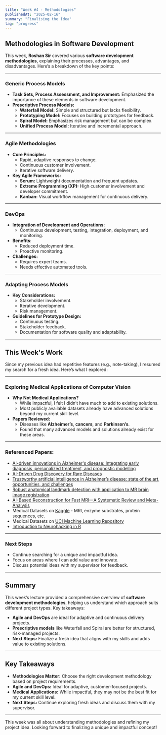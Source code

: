 ```yaml
---
title: "Week #4 - Methodologies"
publishedAt: "2025-02-16"
summary: "Finalising the Idea"
tag: "progress"
---
```


## Methodologies in Software Development

This week, **Roshan Sir** covered various **software development methodologies**, explaining their processes, advantages, and disadvantages. Here’s a breakdown of the key points:

---

### Generic Process Models
- **Task Sets, Process Assessment, and Improvement:** Emphasized the importance of these elements in software development.
- **Prescriptive Process Models:**
  - **Waterfall Model:** Simple and structured but lacks flexibility.
  - **Prototyping Model:** Focuses on building prototypes for feedback.
  - **Spiral Model:** Emphasizes risk management but can be complex.
  - **Unified Process Model:** Iterative and incremental approach.

---

### Agile Methodologies
- **Core Principles:**
  - Rapid, adaptive responses to change.
  - Continuous customer involvement.
  - Iterative software delivery.
- **Key Agile Frameworks:**
  - **Scrum:** Lightweight documentation and frequent updates.
  - **Extreme Programming (XP):** High customer involvement and developer commitment.
  - **Kanban:** Visual workflow management for continuous delivery.

---

### DevOps
- **Integration of Development and Operations:**
  - Continuous development, testing, integration, deployment, and monitoring.
- **Benefits:**
  - Reduced deployment time.
  - Proactive monitoring.
- **Challenges:**
  - Requires expert teams.
  - Needs effective automated tools.

---

### Adapting Process Models
- **Key Considerations:**
  - Stakeholder involvement.
  - Iterative development.
  - Risk management.
- **Guidelines for Prototype Design:**
  - Continuous testing.
  - Stakeholder feedback.
  - Documentation for software quality and adaptability.

---

## This Week's Work

Since my previous idea had repetitive features (e.g., note-taking), I resumed my search for a fresh idea. Here’s what I explored:

---

### Exploring Medical Applications of Computer Vision
- **Why Not Medical Applications?**
  - While impactful, I felt I didn’t have much to add to existing solutions.
  - Most publicly available datasets already have advanced solutions beyond my current skill level.
- **Papers Reviewed:**
  - Diseases like **Alzheimer’s**, **cancers**, and **Parkinson’s**.
  - Found that many advanced models and solutions already exist for these areas.

---

### Referenced Papers:
- [AI-driven innovations in Alzheimer's disease: Integrating early diagnosis, personalized treatment, and prognostic modelling](https://doi.org/10.1016/j.arr.2024.102497)
- [AI-Driven Drug Discovery for Rare Diseases](https://pubs.acs.org/doi/abs/10.1021/acs.jcim.4c01966)
- [Trustworthy artificial intelligence in Alzheimer’s disease: state of the art, opportunities, and challenges](https://link.springer.com/article/10.1007/S10462-023-10415-5)
- [Robust anatomical landmark detection with application to MR brain image registration](https://doi.org/10.1016/j.compmedimag.2015.09.002)
- [AI-Based Reconstruction for Fast MRI—A Systematic Review and Meta-Analysis](https://ieeexplore.ieee.org/abstract/document/9703109/)
- Medical Datasets on [Kaggle](https://www.kaggle.com/datasets) - MRI, enzyme substrates, protein sequences, etc.
- Medical Datasets on [UCI Machine Learning Repository](https://archive.ics.uci.edu/datasets)
- [Introduction to Neurohacking in R](https://www.coursera.org/learn/neurohacking/home/module/1)

---

### Next Steps
- Continue searching for a unique and impactful idea.
- Focus on areas where I can add value and innovate.
- Discuss potential ideas with my supervisor for feedback.

---

## Summary

This week’s lecture provided a comprehensive overview of **software development methodologies**, helping us understand which approach suits different project types. Key takeaways:
- **Agile and DevOps** are ideal for adaptive and continuous delivery projects.
- **Prescriptive models** like Waterfall and Spiral are better for structured, risk-managed projects.
- **Next Steps:** Finalize a fresh idea that aligns with my skills and adds value to existing solutions.

---

## Key Takeaways
- **Methodologies Matter:** Choose the right development methodology based on project requirements.
- **Agile and DevOps:** Ideal for adaptive, customer-focused projects.
- **Medical Applications:** While impactful, they may not be the best fit for my current skill level.
- **Next Steps:** Continue exploring fresh ideas and discuss them with my supervisor.

---

This week was all about understanding methodologies and refining my project idea. Looking forward to finalizing a unique and impactful concept!